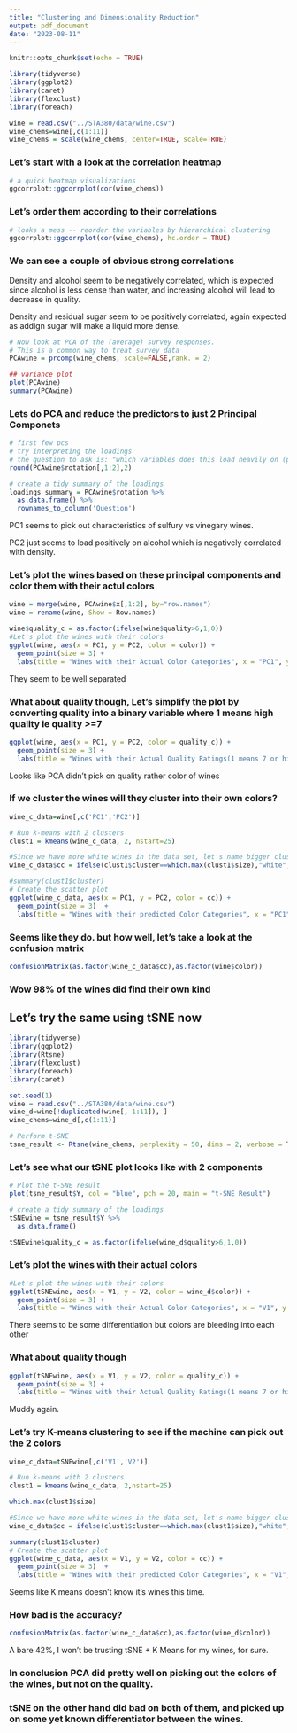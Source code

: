 ```yaml
---
title: "Clustering and Dimensionality Reduction"
output: pdf_document
date: "2023-08-11"
---
```


```r
knitr::opts_chunk$set(echo = TRUE)
```

```r
library(tidyverse)
library(ggplot2)
library(caret)
library(flexclust)
library(foreach)
```

```r
wine = read.csv("../STA380/data/wine.csv") 
wine_chems=wine[,c(1:11)]
wine_chems = scale(wine_chems, center=TRUE, scale=TRUE)	
```

### Let's start with a look at the correlation heatmap

```r
# a quick heatmap visualizations
ggcorrplot::ggcorrplot(cor(wine_chems))
```

### Let's order them according to their correlations

```r
# looks a mess -- reorder the variables by hierarchical clustering
ggcorrplot::ggcorrplot(cor(wine_chems), hc.order = TRUE)
```

### We can see a couple of obvious strong correlations
Density and alcohol seem to be negatively correlated, which is expected since alcohol is less dense than water, and increasing alcohol will lead to decrease in quality.

Density and residual sugar seem to be positively correlated, again expected as addign sugar will make a liquid more dense.

```r
# Now look at PCA of the (average) survey responses.  
# This is a common way to treat survey data
PCAwine = prcomp(wine_chems, scale=FALSE,rank. = 2)
```


```r
## variance plot
plot(PCAwine)
summary(PCAwine)
```


### Lets do PCA and reduce the predictors to just 2 Principal Componets

```r
# first few pcs
# try interpreting the loadings
# the question to ask is: "which variables does this load heavily on (positive and negatively)?"
round(PCAwine$rotation[,1:2],2) 
```


```r
# create a tidy summary of the loadings
loadings_summary = PCAwine$rotation %>%
  as.data.frame() %>%
  rownames_to_column('Question')
```

PC1 seems to pick out characteristics of sulfury vs vinegary wines.

PC2 just seems to load positively on alcohol which is negatively correlated with density.

### Let's plot the wines based on these principal components and color them with their actul colors

```r
wine = merge(wine, PCAwine$x[,1:2], by="row.names")
wine = rename(wine, Show = Row.names)

wine$quality_c = as.factor(ifelse(wine$quality>6,1,0))
#Let's plot the wines with their colors
ggplot(wine, aes(x = PC1, y = PC2, color = color)) +
  geom_point(size = 3) +
  labs(title = "Wines with their Actual Color Categories", x = "PC1", y = "PC2")

```

They seem to be well separated

### What about quality though, Let's simplify the plot by converting quality into a binary variable where 1 means high quality ie quality >=7
```r


ggplot(wine, aes(x = PC1, y = PC2, color = quality_c)) +
  geom_point(size = 3) +
  labs(title = "Wines with their Actual Quality Ratings(1 means 7 or higher)", x = "PC1", y = "PC2")

```

Looks like PCA didn't pick on quality rather color of wines

### If we cluster the wines will they cluster into their own colors?

```r
wine_c_data=wine[,c('PC1','PC2')]

# Run k-means with 2 clusters
clust1 = kmeans(wine_c_data, 2, nstart=25)

#Since we have more white wines in the data set, let's name bigger cluster as white
wine_c_data$cc = ifelse(clust1$cluster==which.max(clust1$size),"white","red")

#summary(clust1$cluster)
# Create the scatter plot
ggplot(wine_c_data, aes(x = PC1, y = PC2, color = cc)) +
  geom_point(size = 3)  +
  labs(title = "Wines with their predicted Color Categories", x = "PC1", y = "PC2")
```

### Seems like they do. but how well, let's take a look at the confusion matrix

```r
confusionMatrix(as.factor(wine_c_data$cc),as.factor(wine$color))
```

### Wow 98% of the wines did find their own kind

## Let's try the same using tSNE now

```r
library(tidyverse)
library(ggplot2)
library(Rtsne)
library(flexclust)
library(foreach)
library(caret)
```


```r
set.seed(1)
wine = read.csv("../STA380/data/wine.csv") 
wine_d=wine[!duplicated(wine[, 1:11]), ]
wine_chems=wine_d[,c(1:11)]

# Perform t-SNE
tsne_result <- Rtsne(wine_chems, perplexity = 50, dims = 2, verbose = TRUE)
```

### Let's see what our tSNE plot looks like with 2 components
```r
# Plot the t-SNE result
plot(tsne_result$Y, col = "blue", pch = 20, main = "t-SNE Result")

# create a tidy summary of the loadings
tSNEwine = tsne_result$Y %>%
  as.data.frame()

tSNEwine$quality_c = as.factor(ifelse(wine_d$quality>6,1,0))
```

### Let's plot the wines with their actual colors

```r
#Let's plot the wines with their colors
ggplot(tSNEwine, aes(x = V1, y = V2, color = wine_d$color)) +
  geom_point(size = 3) +
  labs(title = "Wines with their Actual Color Categories", x = "V1", y = "V2")
```

There seems to be some differentiation but colors are bleeding into each other

### What about quality though

```r
ggplot(tSNEwine, aes(x = V1, y = V2, color = quality_c)) +
  geom_point(size = 3) +
  labs(title = "Wines with their Actual Quality Ratings(1 means 7 or higher)", x = "V1", y = "V2")
```

Muddy again.

### Let's try K-means clustering to see if the machine can pick out the 2 colors

```r
wine_c_data=tSNEwine[,c('V1','V2')]

# Run k-means with 2 clusters
clust1 = kmeans(wine_c_data, 2,nstart=25)

which.max(clust1$size)

#Since we have more white wines in the data set, let's name bigger cluster as white
wine_c_data$cc = ifelse(clust1$cluster==which.max(clust1$size),"white","red")

summary(clust1$cluster)
# Create the scatter plot
ggplot(wine_c_data, aes(x = V1, y = V2, color = cc)) +
  geom_point(size = 3)  +
  labs(title = "Wines with their predicted Color Categories", x = "V1", y = "V2")
```

Seems like K means doesn't know it's wines this time.

### How bad is the accuracy?

```r
confusionMatrix(as.factor(wine_c_data$cc),as.factor(wine_d$color))

```

A bare 42%, I won't be trusting tSNE + K Means for my wines, for sure.


### In conclusion PCA did pretty well on picking out the colors of the wines, but not on the quality.

### tSNE on the other hand did bad on both of them, and picked up on some yet known differentiator between the wines.
